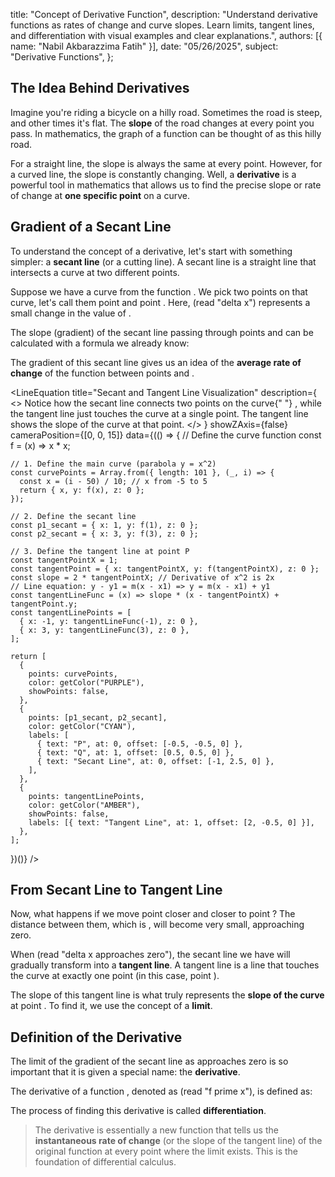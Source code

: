   title: "Concept of Derivative Function",
  description: "Understand derivative functions as rates of change and curve slopes. Learn limits, tangent lines, and differentiation with visual examples and clear explanations.",
  authors: [{ name: "Nabil Akbarazzima Fatih" }],
  date: "05/26/2025",
  subject: "Derivative Functions",
};


## The Idea Behind Derivatives

Imagine you're riding a bicycle on a hilly road. Sometimes the road is steep, and other times it's flat. The **slope** of the road changes at every point you pass. In mathematics, the graph of a function can be thought of as this hilly road.

For a straight line, the slope is always the same at every point. However, for a curved line, the slope is constantly changing. Well, a **derivative** is a powerful tool in mathematics that allows us to find the precise slope or rate of change at **one specific point** on a curve.

## Gradient of a Secant Line

To understand the concept of a derivative, let's start with something simpler: a **secant line** (or a cutting line). A secant line is a straight line that intersects a curve at two different points.

Suppose we have a curve from the function <InlineMath math="y = f(x)" />. We pick two points on that curve, let's call them point <InlineMath math="P(x, f(x))" /> and point <InlineMath math="Q(x+\Delta x, f(x+\Delta x))" />. Here, <InlineMath math="\Delta x" /> (read "delta x") represents a small change in the value of <InlineMath math="x" />.

The slope (gradient) of the secant line passing through points <InlineMath math="P" /> and <InlineMath math="Q" /> can be calculated with a formula we already know:

<BlockMath math="m_{\text{secant}} = \frac{\text{change in } y}{\text{change in } x} = \frac{f(x + \Delta x) - f(x)}{\Delta x}" />

The gradient of this secant line gives us an idea of the **average rate of change** of the function <InlineMath math="f(x)" /> between points <InlineMath math="P" /> and <InlineMath math="Q" />.

<LineEquation
  title="Secant and Tangent Line Visualization"
  description={
    <>
      Notice how the secant line connects two points on the curve{" "}
      <InlineMath math="y=x^2" />, while the tangent line just
      touches the curve at a single point. The tangent line shows the slope of the curve
      at that point.
    </>
  }
  showZAxis={false}
  cameraPosition={[0, 0, 15]}
  data={(() => {
    // Define the curve function
    const f = (x) => x * x;

    // 1. Define the main curve (parabola y = x^2)
    const curvePoints = Array.from({ length: 101 }, (_, i) => {
      const x = (i - 50) / 10; // x from -5 to 5
      return { x, y: f(x), z: 0 };
    });

    // 2. Define the secant line
    const p1_secant = { x: 1, y: f(1), z: 0 };
    const p2_secant = { x: 3, y: f(3), z: 0 };

    // 3. Define the tangent line at point P
    const tangentPointX = 1;
    const tangentPoint = { x: tangentPointX, y: f(tangentPointX), z: 0 };
    const slope = 2 * tangentPointX; // Derivative of x^2 is 2x
    // Line equation: y - y1 = m(x - x1) => y = m(x - x1) + y1
    const tangentLineFunc = (x) => slope * (x - tangentPointX) + tangentPoint.y;
    const tangentLinePoints = [
      { x: -1, y: tangentLineFunc(-1), z: 0 },
      { x: 3, y: tangentLineFunc(3), z: 0 },
    ];

    return [
      {
        points: curvePoints,
        color: getColor("PURPLE"),
        showPoints: false,
      },
      {
        points: [p1_secant, p2_secant],
        color: getColor("CYAN"),
        labels: [
          { text: "P", at: 0, offset: [-0.5, -0.5, 0] },
          { text: "Q", at: 1, offset: [0.5, 0.5, 0] },
          { text: "Secant Line", at: 0, offset: [-1, 2.5, 0] },
        ],
      },
      {
        points: tangentLinePoints,
        color: getColor("AMBER"),
        showPoints: false,
        labels: [{ text: "Tangent Line", at: 1, offset: [2, -0.5, 0] }],
      },
    ];
  })()}
/>

## From Secant Line to Tangent Line

Now, what happens if we move point <InlineMath math="Q" /> closer and closer to point <InlineMath math="P" />? The distance between them, which is <InlineMath math="\Delta x" />, will become very small, approaching zero.

When <InlineMath math="\Delta x \to 0" /> (read "delta x approaches zero"), the secant line we have will gradually transform into a **tangent line**. A tangent line is a line that touches the curve at exactly one point (in this case, point <InlineMath math="P" />).

The slope of this tangent line is what truly represents the **slope of the curve** at point <InlineMath math="P" />. To find it, we use the concept of a **limit**.

<BlockMath math="m_{\text{tangent}} = \lim_{\Delta x \to 0} \frac{f(x + \Delta x) - f(x)}{\Delta x}" />

## Definition of the Derivative

The limit of the gradient of the secant line as <InlineMath math="\Delta x" /> approaches zero is so important that it is given a special name: the **derivative**.

The derivative of a function <InlineMath math="f(x)" />, denoted as <InlineMath math="f'(x)" /> (read "f prime x"), is defined as:

<BlockMath math="f'(x) = \lim_{\Delta x \to 0} \frac{f(x + \Delta x) - f(x)}{\Delta x}" />

The process of finding this derivative is called **differentiation**.

> The derivative <InlineMath math="f'(x)" /> is essentially a new function that tells us the **instantaneous rate of change** (or the slope of the tangent line) of the original function <InlineMath math="f(x)" /> at every point <InlineMath math="x" /> where the limit exists. This is the foundation of differential calculus.